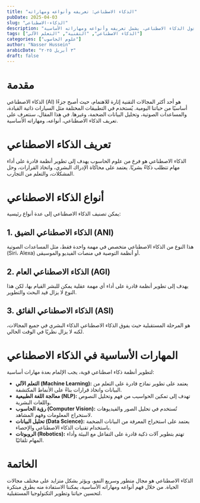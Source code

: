 ---
title: "الذكاء الاصطناعي: تعريفه وأنواعه ومهاراته"
pubDate: 2025-04-03
slug: "الذكاء-الاصطناعي"
description: "مقال شامل حول الذكاء الاصطناعي، يشمل تعريفه وأنواعه ومهاراته الأساسية."
tags: ["الذكاء الاصطناعي", "التقنية", "التعلم الآلي"]
categories: ["علوم الحاسوب"]
author: "Nasser Hussein"
arabicDate: "٣ أبريل ٢٠٢٥"
draft: false
---

# مقدمة

الذكاء الاصطناعي (AI) هو أحد أكثر المجالات التقنية إثارة للاهتمام، حيث أصبح جزءًا أساسيًا من حياتنا اليومية. يُستخدم في التطبيقات المختلفة مثل السيارات ذاتية القيادة، والمساعدات الصوتية، وتحليل البيانات الضخمة، وغيرها. في هذا المقال، سنتعرف على تعريف الذكاء الاصطناعي، أنواعه، ومهاراته الأساسية.

# تعريف الذكاء الاصطناعي

الذكاء الاصطناعي هو فرع من علوم الحاسوب يهدف إلى تطوير أنظمة قادرة على أداء مهام تتطلب ذكاءً بشريًا. يعتمد على محاكاة الإدراك البشري، واتخاذ القرارات، وحل المشكلات، والتعلم من التجارب.

# أنواع الذكاء الاصطناعي

يمكن تصنيف الذكاء الاصطناعي إلى عدة أنواع رئيسية:

## 1. الذكاء الاصطناعي الضيق (ANI)

هذا النوع من الذكاء الاصطناعي متخصص في مهمة واحدة فقط، مثل المساعدات الصوتية (Siri، Alexa) أو أنظمة التوصية في منصات الفيديو والموسيقى.

## 2. الذكاء الاصطناعي العام (AGI)

يهدف إلى تطوير أنظمة قادرة على أداء أي مهمة عقلية يمكن للبشر القيام بها، لكن هذا النوع لا يزال قيد البحث والتطوير.

## 3. الذكاء الاصطناعي الفائق (ASI)

هو المرحلة المستقبلية حيث يفوق الذكاء الاصطناعي الذكاء البشري في جميع المجالات، لكنه لا يزال نظريًا في الوقت الحالي.

# المهارات الأساسية في الذكاء الاصطناعي

لتطوير أنظمة ذكاء اصطناعي قوية، يجب الإلمام بعدة مهارات أساسية:

- **التعلم الآلي (Machine Learning):** يعتمد على تطوير نماذج قادرة على التعلم من البيانات واتخاذ قرارات بناءً على الأنماط المكتشفة.
- **معالجة اللغة الطبيعية (NLP):** تهدف إلى تمكين الحواسيب من فهم وتحليل النصوص واللغات البشرية.
- **رؤية الحاسوب (Computer Vision):** تُستخدم في تحليل الصور والفيديوهات لاستخراج المعلومات وفهم المشاهد.
- **تحليل البيانات (Data Science):** يعتمد على استخراج المعرفة من البيانات الضخمة باستخدام تقنيات الذكاء الاصطناعي والإحصاء.
- **الروبوتات (Robotics):** تهتم بتطوير آلات ذكية قادرة على التفاعل مع البيئة وأداء المهام تلقائيًا.

# الخاتمة

الذكاء الاصطناعي هو مجال متطور وسريع النمو، ويؤثر بشكل متزايد على مختلف مجالات الحياة. من خلال فهم أنواعه ومهاراته الأساسية، يمكننا الاستفادة منه بطرق مبتكرة لتحسين حياتنا وتطوير التكنولوجيا المستقبلية.
